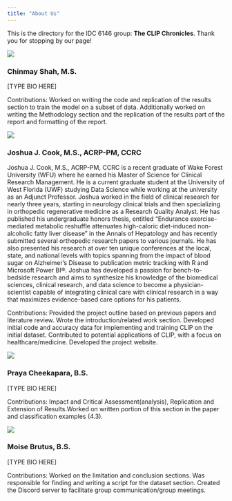 ```yaml
---
title: "About Us"
---
```


This is the directory for the IDC 6146 group: **The CLIP Chronicles**. Thank you for stopping by our page!

::: {layout-ncol="2"}
![](images/chinmay.JPG){.lightbox}

### Chinmay Shah, M.S.

\[TYPE BIO HERE\]

Contributions: Worked on writing the code and replication of the results section to train the model on a subset of data. Additionally worked on writing the Methodology section and the replication of the results part of the report and formatting of the report.
:::

::: {layout-ncol="2"}
![](images/josh.JPG){.lightbox}

### Joshua J. Cook, M.S., ACRP-PM, CCRC

Joshua J. Cook, M.S., ACRP-PM, CCRC is a recent graduate of Wake Forest University (WFU) where he earned his Master of Science for Clinical Research Management. He is a current graduate student at the University of West Florida (UWF) studying Data Science while working at the university as an Adjunct Professor. Joshua worked in the field of clinical research for nearly three years, starting in neurology clinical trials and then specializing in orthopedic regenerative medicine as a Research Quality Analyst. He has published his undergraduate honors thesis, entitled "Endurance exercise-mediated metabolic reshuffle attenuates high-caloric diet-induced non-alcoholic fatty liver disease" in the Annals of Hepatology and has recently submitted several orthopedic research papers to various journals. He has also presented his research at over ten unique conferences at the local, state, and national levels with topics spanning from the impact of blood sugar on Alzheimer's Disease to publication metric tracking with R and Microsoft Power BI®. Joshua has developed a passion for bench-to-bedside research and aims to synthesize his knowledge of the biomedical sciences, clinical research, and data science to become a physician-scientist capable of integrating clinical care with clinical research in a way that maximizes evidence-based care options for his patients.

Contributions: Provided the project outline based on previous papers and literature review. Wrote the introduction/related work section. Developed  initial code and accuracy data for implementing and training CLIP on the initial dataset. Contributed to potential applications of CLIP, with a focus on healthcare/medicine. Developed the project website.
:::

::: {layout-ncol="2"}
![](images/praya.JPG){.lightbox}

### Praya Cheekapara, B.S.

\[TYPE BIO HERE\]

Contributions: Impact and Critical Assessment(analysis), Replication and Extension of Results.Worked on written portion of this section in the paper and classification examples (4.3).
:::

::: {layout-ncol="2"}
![](images/moise.JPG){.lightbox}

### Moise Brutus, B.S.

\[TYPE BIO HERE\]

Contributions: Worked on the limitation and conclusion sections. Was responsible for finding and writing a script for the dataset section. Created the Discord server to facilitate group communication/group meetings.
:::

